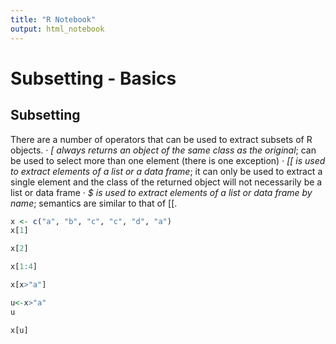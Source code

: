 ```yaml
---
title: "R Notebook"
output: html_notebook
---
```


# Subsetting - Basics

## Subsetting



There are a number of operators that can be used to extract subsets of R objects.
· *[ always returns an object of the same class as the original*; can be used to select more than one element (there is one exception)
· *[[ is used to extract elements of a list or a data frame*; it can only be used to extract a single element and the class of the returned object will not necessarily be a list or data frame
· *$ is used to extract elements of a list or data frame by name*; semantics are similar to that of [[.

```r
x <- c("a", "b", "c", "c", "d", "a")
x[1]
```
```r
x[2]
```
```r
x[1:4]
```
```r
x[x>"a"]
```

```r
u<-x>"a"
u
```
```r
x[u]
```

